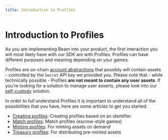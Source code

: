 ```yaml
---
title: Introduction to Profiles
---
```


# Introduction to Profiles

As you are implementing Beam into your product, the first interaction you will most likely have with our SDK are with Profiles. Profiles can have different purposes and meaning depending on your games.

Profiles are on-chain [account abstractions](https://ethereum.org/en/roadmap/account-abstraction) that possibly will contain assets - controlled by the `Secret` API key we provided you. Please note that - while technically possible - Profiles **are not meant to contain any user assets**. If you're looking for a solution to manage user asserts, please look into our [self-custody](/sdk/introduction-player-api) solution.

In order to full understand Profiles it is important to understand all of the possibilities that you have, here are some articles to get you started:

- [Creating profiles](creating-profiles): Creating profiles based on an identifier
- [Match profiles](match-profiles): Match profiles (escrow-style games)
- [Minting profiles](minting-profiles): For minting assets on demand
- [Treasury profiles](treasury-profiles): For distributing pre-minted assets
